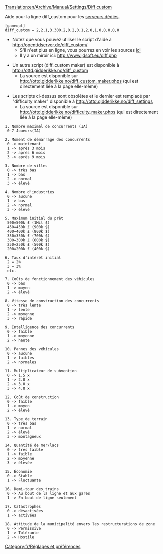 [[Translation:en/Archive/Manual/Settings/Diff custom]]


Aide pour la ligne diff_custom pour les [[fr/Manual/Serveur dédié|serveurs dédiés]].

 [gameopt]
 diff_custom = 2,2,1,3,300,2,0,2,0,1,2,0,1,0,0,0,0,0


*Notez que vous pouvez utiliser le script d'aide à http://openttdserver.de/diff_custom/
** S'il n'est plus en ligne, vous pourrez en voir les sources [[fr/Script d'aide pour diff custom|ici]]
** Il y a un miroir ici: http://www.jdsoft.eu/diff.php

*Un autre script (diff_custom maker) est disponible à http://ottd.gidderikke.no/diff_custom
** La source est disponible sur http://ottd.gidderikke.no/diff_custom_maker.phps (qui est directement liée à la page elle-même)

*Les scripts ci-dessus sont obsolètes et le dernier est remplacé par "difficulty maker" disponible à http://ottd.gidderikke.no/diff_settings
** La source est disponible sur http://ottd.gidderikke.no/difficulty_maker.phps (qui est directement liée à la page elle-même)

<pre>
1. Nombre maximal de concurrents (IA)
 0-7 Joueurs(IA)

2. Moment de démarrage des concurrents
 0 -> maintenant
 1 -> après 3 mois
 2 -> après 6 mois
 3 -> après 9 mois

3. Nombre de villes
 0 -> très bas
 1 -> bas
 2 -> normal
 3 -> élevé

4. Nombre d'industries
 0 -> aucune
 1 -> bas
 2 -> normal
 3 -> élevé

5. Maximum initial du prêt
 500=500k £ (1Mil $)
 450=450k £ (900k $)
 400=400k £ (800k $)
 350=350k £ (700k $)
 300=300k £ (600k $)
 250=250k £ (500k $)
 200=200k £ (400k $)

6. Taux d'intérêt initial
 2 = 2%
 3 = 3%
 etc.

7. Coûts de fonctionnement des véhicules
 0 -> bas
 1 -> moyen
 2 -> élevé

8. Vitesse de construction des concurrents
 0 -> très lente
 1 -> lente
 2 -> moyenne
 3 -> rapide

9. Intelligence des concurrents
 0 -> faible
 1 -> moyenne
 2 -> haute

10. Pannes des véhicules
 0 -> aucune
 1 -> faibles
 2 -> normales

11. Multiplicateur de subvention
 0 -> 1.5 x
 1 -> 2.0 x
 2 -> 3.0 x
 3 -> 4.0 x

12. Coût de construction
 0 -> faible
 1 -> moyen
 2 -> élevé

13. Type de terrain
 0 -> très bas
 1 -> normal
 2 -> élevé
 3 -> montagneux

14. Quantité de mer/lacs
 0 -> très faible
 1 -> faible
 2 -> moyenne
 3 -> élevée

15. Économie
 0 -> Stable
 1 -> Fluctuante

16. Demi-tour des trains
 0 -> Au bout de la ligne et aux gares
 1 -> En bout de ligne seulement

17. Catastrophes
 0 -> désactivées
 1 -> activées

18. Attitude de la municipalité envers les restructurations de zone
 0 -> Permissive
 1 -> Tolérante
 2 -> Hostile

</pre>

[[Category:fr/Réglages et préférences]]